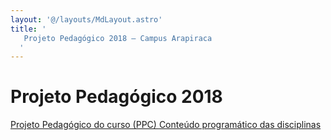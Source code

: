 ```yaml
---
layout: '@/layouts/MdLayout.astro'
title: '
   Projeto Pedagógico 2018 — Campus Arapiraca
  '
---
```






Projeto Pedagógico 2018
=======================










<a class="buttonItem" href="/cpt/documentos/projeto-pedagogico/projeto-pedagogico-2018/ppc-2018.pdf/view">
 <span>
  Projeto Pedagógico do curso (PPC)
 </span>
</a>



<a class="buttonItem" href="https://docs.google.com/document/d/1KBvEgPFn3E1TT5LExmCDBXeY-7DjhF9jsfi2nqLALuE/edit">
 <span>
  Conteúdo programático das disciplinas
 </span>
</a>













